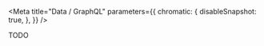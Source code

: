
<Meta
    title="Data / GraphQL"
    parameters={{
        chromatic: {
            disableSnapshot: true,
        },
    }}
/>

TODO